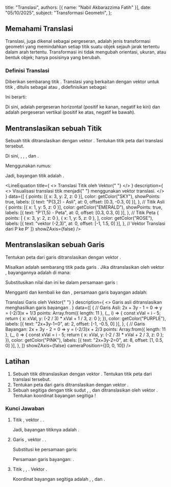 
  title: "Translasi",
  authors: [{ name: "Nabil Akbarazzima Fatih" }],
  date: "05/10/2025",
  subject: "Transformasi Geometri",
};

## Memahami Translasi

Translasi, juga dikenal sebagai pergeseran, adalah jenis transformasi geometri yang memindahkan setiap titik suatu objek sejauh jarak tertentu dalam arah tertentu. Transformasi ini tidak mengubah orientasi, ukuran, atau bentuk objek; hanya posisinya yang berubah.

### Definisi Translasi

Diberikan sembarang titik <InlineMath math="P(x,y)" />. Translasi yang berkaitan dengan vektor <InlineMath math="\begin{pmatrix} a \\ b \end{pmatrix}" /> untuk titik <InlineMath math="P(x,y)" />, ditulis sebagai <InlineMath math="T_{(a,b)}(x,y)" /> atau <InlineMath math="\tau_{(a,b)}(x,y)" />, didefinisikan sebagai:

<BlockMath math="P'(x',y') = (x+a, y+b)" />

Ini berarti:

<div className="flex flex-col gap-4">
  <BlockMath math="x' = x + a" />
  <BlockMath math="y' = y + b" />
</div>

Di sini, <InlineMath math="a" /> adalah pergeseran horizontal (positif ke kanan, negatif ke kiri) dan <InlineMath math="b" /> adalah pergeseran vertikal (positif ke atas, negatif ke bawah).

## Mentranslasikan sebuah Titik

Sebuah titik <InlineMath math="(3,2)" /> ditranslasikan dengan vektor <InlineMath math="\begin{pmatrix} -2 \\ 3 \end{pmatrix}" />. Tentukan titik peta dari translasi tersebut.

Di sini, <InlineMath math="x=3" />, <InlineMath math="y=2" />, <InlineMath math="a=-2" />, dan <InlineMath math="b=3" />.

Menggunakan rumus:

<div className="flex flex-col gap-4">
  <BlockMath math="x' = x + a = 3 + (-2) = 1" />
  <BlockMath math="y' = y + b = 2 + 3 = 5" />
</div>

Jadi, bayangan titik <InlineMath math="(3,2)" /> adalah <InlineMath math="(1,5)" />.

<LineEquation
  title={
    <>
      Translasi Titik <InlineMath math="P(3,2)" /> oleh Vektor{" "}
      <InlineMath math="\begin{pmatrix} -2 \\ 3 \end{pmatrix}" />
    </>
  }
  description={
    <>
      Visualisasi translasi titik <InlineMath math="P(3,2)" /> menjadi{" "}
      <InlineMath math="P'(1,5)" /> menggunakan vektor translasi.
    </>
  }
  data={[
    {
      points: [{ x: 3, y: 2, z: 0 }],
      color: getColor("SKY"),
      showPoints: true,
      labels: [{ text: "P(3,2) - Asli", at: 0, offset: [0.3, -0.3, 0] }],
    }, // Titik Asli
    {
      points: [{ x: 1, y: 5, z: 0 }],
      color: getColor("EMERALD"),
      showPoints: true,
      labels: [{ text: "P'(1,5) - Peta", at: 0, offset: [0.3, 0.3, 0] }],
    }, // Titik Peta
    {
      points: [
        { x: 3, y: 2, z: 0 },
        { x: 1, y: 5, z: 0 },
      ],
      color: getColor("ROSE"),
      labels: [{ text: "vektor (-2,3)", at: 0, offset: [-1, 1.5, 0] }],
    }, // Vektor Translasi dari P ke P'
  ]}
  showZAxis={false}
/>

## Mentranslasikan sebuah Garis

Tentukan peta dari garis <InlineMath math="l \equiv 2x + 3y - 1 = 0" /> ditranslasikan dengan vektor <InlineMath math="\begin{pmatrix} -1 \\ 1 \end{pmatrix}" />.

Misalkan <InlineMath math="P(x,y)" /> adalah sembarang titik pada garis <InlineMath math="l" />. Jika ditranslasikan oleh vektor <InlineMath math="\begin{pmatrix} -1 \\ 1 \end{pmatrix}" />, bayangannya adalah <InlineMath math="P'(x',y')" /> di mana:

<div className="flex flex-col gap-4">
  <BlockMath math="x' = x + (-1) = x - 1 \implies x = x' + 1" />
  <BlockMath math="y' = y + 1 \implies y = y' - 1" />
</div>

Substitusikan nilai <InlineMath math="x" /> dan <InlineMath math="y" /> ini ke dalam persamaan garis <InlineMath math="l" />:

<div className="flex flex-col gap-4">
  <BlockMath math="2(x' + 1) + 3(y' - 1) - 1 = 0" />
  <BlockMath math="2x' + 2 + 3y' - 3 - 1 = 0" />
  <BlockMath math="2x' + 3y' - 2 = 0" />
</div>

Mengganti <InlineMath math="x'" /> dan <InlineMath math="y'" /> kembali ke <InlineMath math="x" /> dan <InlineMath math="y" />, persamaan garis bayangan <InlineMath math="l'" /> adalah:

<div className="flex flex-col gap-4">
  <BlockMath math="2x + 3y - 2 = 0" />
  <LineEquation
    title={
      <>
        Translasi Garis <InlineMath math="2x+3y-1=0" /> oleh Vektor{" "}
        <InlineMath math="\begin{pmatrix} -1 \\ 1 \end{pmatrix}" />
      </>
    }
    description={
      <>
        Garis asli <InlineMath math="2x+3y-1=0" /> ditranslasikan menghasilkan
        garis bayangan <InlineMath math="2x+3y-2=0" />.
      </>
    }
    data={[
      {
        // Garis Asli: 2x + 3y - 1 = 0  => y = (-2/3)x + 1/3
        points: Array.from({ length: 11 }, (_, i) => {
          const xVal = i - 5;
          return { x: xVal, y: (-2 / 3) * xVal + 1 / 3, z: 0 };
        }),
        color: getColor("PURPLE"),
        labels: [{ text: "2x+3y-1=0", at: 2, offset: [-1, -0.5, 0] }],
      },
      {
        // Garis Bayangan: 2x + 3y - 2 = 0 => y = (-2/3)x + 2/3
        points: Array.from({ length: 11 }, (_, i) => {
          const xVal = i - 5;
          return { x: xVal, y: (-2 / 3) * xVal + 2 / 3, z: 0 };
        }),
        color: getColor("PINK"),
        labels: [{ text: "2x+3y-2=0", at: 8, offset: [1, 0.5, 0] }],
      },
    ]}
    showZAxis={false}
    cameraPosition={[0, 0, 10]}
  />
</div>

## Latihan

1.  Sebuah titik <InlineMath math="(-4,4)" /> ditranslasikan dengan vektor <InlineMath math="\begin{pmatrix} -2 \\ -3 \end{pmatrix}" />. Tentukan titik peta dari translasi tersebut.
2.  Tentukan peta dari garis <InlineMath math="l' \equiv 5x - 2y + 3 = 0" /> ditranslasikan dengan vektor <InlineMath math="\begin{pmatrix} 2 \\ -1 \end{pmatrix}" />.
3.  Sebuah segitiga dengan titik sudut <InlineMath math="A(1,1)" />, <InlineMath math="B(4,1)" />, dan <InlineMath math="C(1,5)" /> ditranslasikan oleh vektor <InlineMath math="\begin{pmatrix} 2 \\ 3 \end{pmatrix}" />. Tentukan koordinat bayangan segitiga <InlineMath math="A'B'C'" />!

### Kunci Jawaban

1.  Titik <InlineMath math="(-4,4)" />, vektor <InlineMath math="\begin{pmatrix} -2 \\ -3 \end{pmatrix}" />. <InlineMath math="x=-4, y=4, a=-2, b=-3" />.

    <div className="flex flex-col gap-4">
      <BlockMath math="x' = -4 + (-2) = -6" />
      <BlockMath math="y' = 4 + (-3) = 1" />
    </div>

    Jadi, bayangan titiknya adalah <InlineMath math="(-6,1)" />.

2.  Garis <InlineMath math="5x - 2y + 3 = 0" />, vektor <InlineMath math="\begin{pmatrix} 2 \\ -1 \end{pmatrix}" />. <InlineMath math="a=2, b=-1" />.

    <div className="flex flex-col gap-4">
      <BlockMath math="x' = x + 2 \implies x = x' - 2" />
      <BlockMath math="y' = y - 1 \implies y = y' + 1" />
    </div>

    Substitusi ke persamaan garis:

    <div className="flex flex-col gap-4">
      <BlockMath math="5(x' - 2) - 2(y' + 1) + 3 = 0" />
      <BlockMath math="5x' - 10 - 2y' - 2 + 3 = 0" />
      <BlockMath math="5x' - 2y' - 9 = 0" />
    </div>

    Persamaan garis bayangan: <InlineMath math="5x - 2y - 9 = 0" />.

3.  Titik <InlineMath math="A(1,1)" />, <InlineMath math="B(4,1)" />, <InlineMath math="C(1,5)" />. Vektor <InlineMath math="\begin{pmatrix} 2 \\ 3 \end{pmatrix}" />.

    <div className="flex flex-col gap-4">
      <BlockMath math="A'(1+2, 1+3) = A'(3,4)" />
      <BlockMath math="B'(4+2, 1+3) = B'(6,4)" />
      <BlockMath math="C'(1+2, 5+3) = C'(3,8)" />
    </div>

    Koordinat bayangan segitiga adalah <InlineMath math="A'(3,4)" />, <InlineMath math="B'(6,4)" />, dan <InlineMath math="C'(3,8)" />.
